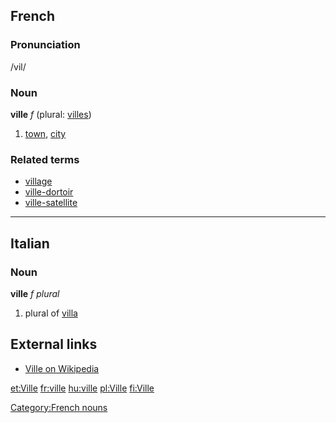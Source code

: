 ==French==
===Pronunciation===
/vil/
===Noun===
[[Category:French nouns]]
'''ville''' ''f'' (plural: [[villes]])

# [[town]], [[city]]

===Related terms===
*[[village]]
*[[ville-dortoir]]
*[[ville-satellite]]

----

==Italian==
===Noun===
'''ville''' ''f plural''

# plural of [[villa]]
==External links==
*[http://en.wikipedia.org/wiki/Ville Ville on Wikipedia]

[[et:Ville]]
[[fr:ville]]
[[hu:ville]]
[[pl:Ville]]
[[fi:Ville]]